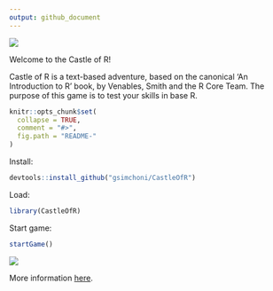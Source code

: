 ```yaml
---
output: github_document
---
```


<!-- README.md is generated from README.Rmd. Please edit that file -->

![](castleImage.png)

Welcome to the Castle of R!

Castle of R is a text-based adventure, based on the canonical 'An Introduction to R' book, by Venables, Smith and the R Core Team. The purpose of this game is to test your skills in base R.

```r
knitr::opts_chunk$set(
  collapse = TRUE,
  comment = "#>",
  fig.path = "README-"
)
```

Install:
```r
devtools::install_github("gsimchoni/CastleOfR")
```

Load:
```r
library(CastleOfR)
```

Start game:
```r
startGame()
```

![](CastleOfR_startGame.png)

More information [here](http://giorasimchoni.com/2017/09/10/2017-09-10-you-re-in-a-room-the-castleofr-package/).